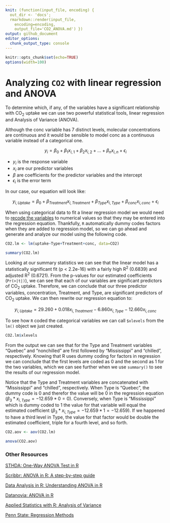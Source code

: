 ```yaml
---
knit: (function(input_file, encoding) {
  out_dir <- 'docs';
  rmarkdown::render(input_file,
    encoding=encoding,
    output_file='CO2_ANOVA.md') })
output: github_document
editor_options:
  chunk_output_type: console
---
```


```r
knitr::opts_chunk$set(echo=TRUE)
options(width=100)
```

# Analyzing ``CO2`` with linear regression and ANOVA

To determine which, if any, of the variables have a significant relationship with CO<sub>2</sub> uptake we can use two powerful statistical tools, linear regression and Analysis of Variance (ANOVA).

Although the conc variable has 7 distinct levels, molecular concentrations are continuous and it would be sensible to model conc as a continuous variable instead of a categorical one.  

$$y_i = {\beta}_0 + {\beta}_1 x_{i,1} + {\beta}_2 x_{i,2} + ... + {\beta}_n x_{i,n} + {\epsilon}_i$$

- $y_i$ is the response variable
- $x_i$ are our predictor variables
- ${\beta}$ are coefficients for the predictor variables and the intercept
- ${\epsilon}_i$ is the error term

In our case, our equation will look like:

$$y_{i, Uptake} = {\beta}_0 + {\beta}_{Treatment} x_{i,Treatment} + {\beta}_{Type} x_{i,Type} + {\beta}_{conc} x_{i,conc} + {\epsilon}_i$$

When using categorical data to fit a linear regression model we would need to [recode the variables](https://stats.idre.ucla.edu/spss/faq/coding-systems-for-categorical-variables-in-regression-analysis/) to numerical values so that they may be entered into the regression equation.  Thankfully, `R` automatically dummy codes factors when they are added to regression model, so we can go ahead and generate and analyze our model using the following code.

```r
CO2.lm <- lm(uptake~Type+Treatment+conc, data=CO2)

summary(CO2.lm)
```

Looking at our summary statistics we can see that the linear model has a statistically significant fit (p < 2.2e-16) with a fairly high R<sup>2</sup> (0.6839) and adjusted R<sup>2</sup> (0.6721).  From the p-values for our estimated coefficients (`Pr(>|t|)`), we can see that each of our variables are significant predictors of CO<sub>2</sub> uptake.  Therefore, we can conclude that our three predictor variables, concentration, Treatment, and Type, are significant predictors of CO<sub>2</sub> uptake.  We can then rewrite our regression equation to:

$$y_{i, Uptake} = 29.260 + 0.018 x_{i,Treatment} - 6.860 x_{i,Type} - 12.660 x_{i,conc}$$

To see how `R` coded the categorical variables we can call `$xlevels` from the `lm()` object we just created.

```r
CO2.lm$xlevels
```

From the output we can see that for the Type and Treatment variables "Quebec" and "nonchilled" are first followed by "Mississippi" and "chilled", respectively.  Knowing that R uses dummy coding for factors in regression we can conclude that the first levels are coded as 0 and the second as 1 for the two variables, which we can see further when we use `summary()` to see the results of our regression model.

Notice that the Type and Treatment variables are concatenated with "Mississippi" and "chilled", respectively.  When Type is "Quebec", the dummy code is 0 and therefor the value will be 0 in the regression equation ($\beta_3*x_{i,Type}=-12.659 * 0 = 0$).  Conversely, when Type is "Mississippi" which is dummy coded to 1 the value for that variable will equal the estimated coefficient ($\beta_3*x_{i,Type}=-12.659 * 1 = -12.659$).  If we happened to have a third level in Type, the value for that factor would be double the estimated coefficient, triple for a fourth level, and so forth.






```r
CO2.aov <- aov(CO2.lm)
```



```r
anova(CO2.aov)
```

\newline
\newline

### Other Resources

[STHDA: One-Way ANOVA Test in R](http://www.sthda.com/english/wiki/one-way-anova-test-in-r)

[Scribbr: ANOVA in R: A step-by-step guide](https://www.scribbr.com/statistics/anova-in-r/)

[Data Analysis in R: Understanding ANOVA in R](https://bookdown.org/steve_midway/DAR/understanding-anova-in-r.html)

[Datanovia: ANOVA in R](https://www.datanovia.com/en/lessons/anova-in-r/)

[Applied Statistics with R: Analysis of Variance](https://daviddalpiaz.github.io/appliedstats/analysis-of-variance.html)

[Penn State: Regression Methods](https://online.stat.psu.edu/stat501/lesson/welcome-stat-501)